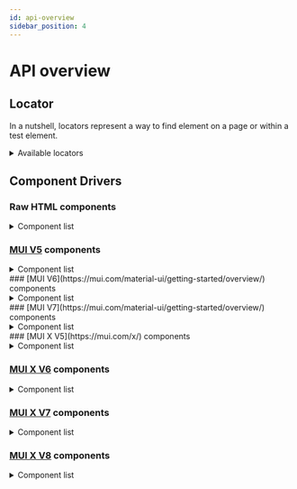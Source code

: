 ```yaml
---
id: api-overview
sidebar_position: 4
---
```



# API overview

## Locator

In a nutshell, locators represent a way to find element on a page or within a test element.

<details>
  <summary>Available locators</summary>

| Locator | Description |
| ------- | ----------- |

| [byDataTestId(dataTestId)](./api-docs/core/locators/by-data-test-id.mdx) | Locate by data-testid attribute. |
| [byRole(role)](./api-docs/core/locators/by-role.mdx) | Locate by the value of role attribute. |
| [byCssSelector(selector)](./api-docs/core/locators/by-css-selector.mdx) | Locate by CSS selector. |
| [byCssClass(className)](./api-docs/core/locators/by-css-class.mdx) | Locate by CSS class name. Locate by CSS class is not recommended because it is not reliable and can be changed easily. |
| [byAttribute(name, value)](./api-docs/core/locators/by-attribute.mdx) | Locate element by attribute |
| [byTagName(tagName)](./api-docs/core/locators/by-tag-name.mdx) | Locate by HTML tag name (not recommended). |
| [byValue(value)](./api-docs/core/locators/by-value.mdx) | Locate by the value of value attribute |
| [byInputType(type)](./api-docs/core/locators/by-input-type.mdx) | Locate by input element by its type, such as text, radio, checkbox etc. |
| [byName(name)](./api-docs/core/locators/by-name.mdx) | Locate by the value of name attribute. |
| [byLinkedElement()](./api-docs/core/locators/by-linked-element.mdx) | (Experimental) Locate an element by matching attributes from another element |
| [byChecked(checked)](./api-docs/core/locators/by-checked.mdx) | Locate checkbox which is checked, usually it can be chained with checkbox locator |

</details>

## Component Drivers

### Raw HTML components

<details>
  <summary>Component list</summary>

Package: [@atomic-testing/component-driver-html](https://github.com/atomic-testing/atomic-testing/tree/main/packages/component-driver-html/src/components)

| Driver                     | Description                                                               |
| -------------------------- | ------------------------------------------------------------------------- |
| HTMLAnchorDriver           | Driver for `<a>` elements                                                 |
| HTMLButtonDriver           | Driver for `<button>` or any clickable elements                           |
| HTMLCheckboxDriver         | Driver for `<input type="checkbox">` elements                             |
| HTMLCheckboxGroupDriver    | Driver for a group of HTML checkboxes, ideal for multiselection           |
| HTMLElementDriver          | Driver for any HTML element                                               |
| HTMLHiddenInputDriver      | Driver for `<input type="hidden">` elements                               |
| HTMLOptionDriver           | Driver for `<option>` elements                                            |
| HTMLRadioButtonGroupDriver | Driver for a group of HTML radio buttons                                  |
| HTMLSelectDriver           | Driver for `<select>` element, support both single and multiple selection |
| HTMLTextInputDriver        | Driver for `<input type="text">` elements                                 |
| HTMLTextAreaDriver         | Driver for `<textarea>` elements                                          |

</details>

### [MUI V5](https://mui.com/material-ui/getting-started/overview/) components

<details>
  <summary>Component list</summary>

Package: [@atomic-testing/component-driver-mui-v5](https://github.com/atomic-testing/atomic-testing/tree/main/packages/component-driver-mui-v5/src/components)

<Tabs>
<TabItem value="npm" label="npm">

```bash
npm install @atomic-testing/component-driver-mui-v5
```

</TabItem>
<TabItem value="yarn" label="yarn">

```bash
yarn add @atomic-testing/component-driver-mui-v5
```

</TabItem>
<TabItem value="pnpm" label="pnpm">

```bash
pnpm add @atomic-testing/component-driver-mui-v5
```

</TabItem>
</Tabs>

| Driver                           | Description                                           |
| -------------------------------- | ----------------------------------------------------- |
| AccordionDriver                  | Driver for Accordion component                        |
| AlertDriver                      | Driver for Alert component                            |
| AutoCompleteDriver               | Driver for Autocomplete component                     |
| BadgeDriver                      | Driver for Badge component                            |
| ButtonDriver                     | Driver for Button or any clickable component          |
| CheckboxDriver                   | Driver for Checkbox component                         |
| ChipDriver                       | Driver for Chip component                             |
| DialogDriver                     | Driver for Dialog component                           |
| FabDriver                        | Driver for Floating Action Button component           |
| InputDriver                      | Driver for Input component and its variants           |
| ListDriver                       | Driver for List component                             |
| ListItemDriver                   | Driver for ListItem component                         |
| MenuDriver                       | Driver for Menu component                             |
| MenuItemDriver                   | Driver for MenuItem component                         |
| ProgressDriver                   | Driver for Progress component                         |
| RatingDriver                     | Driver for Rating component                           |
| SelectDriver                     | Driver for Select component                           |
| SliderDriver                     | Driver for Slider component                           |
| SnackbarDriver                   | Driver for Snackbar component                         |
| SwitchDriver                     | Driver for Switch component                           |
| TextFieldDriver                  | Driver for TextField component                        |
| ToggleButtonDriver               | Driver for ToggleButton component                     |
| ToggleButtonGroupDriver          | Driver for ToggleButtonGroup component                |
| ExclusiveToggleButtonGroupDriver | Driver for ToggleButtonGroup with exclusive selection |

</details>
### [MUI V6](https://mui.com/material-ui/getting-started/overview/) components

<details>
  <summary>Component list</summary>

Package: [@atomic-testing/component-driver-mui-v6](https://github.com/atomic-testing/atomic-testing/tree/main/packages/component-driver-mui-v6/src/components)

Test examples can be found in [the example folder under component-driver-mui-v6-test package](https://github.com/atomic-testing/atomic-testing/tree/main/package-tests/component-driver-mui-v6-test/src/examples)

| Driver                           | Description                                                                                      |
| -------------------------------- | ------------------------------------------------------------------------------------------------ |
| AccordionDriver                  | Driver for Accordion component                                                                   |
| AlertDriver                      | Driver for Alert component                                                                       |
| AutoCompleteDriver               | Driver for Autocomplete component (single selection only, multiple selection planned)            |
| BadgeDriver                      | Driver for Badge component                                                                       |
| ButtonDriver                     | Driver for Button or any clickable component                                                     |
| CheckboxDriver                   | Driver for Checkbox component                                                                    |
| ChipDriver                       | Driver for Chip component                                                                        |
| DialogDriver                     | Driver for Dialog component                                                                      |
| FabDriver                        | Driver for Floating Action Button component                                                      |
| InputDriver                      | Driver for Input component and its variants                                                      |
| ListDriver                       | Driver for List component                                                                        |
| ListItemDriver                   | Driver for ListItem component                                                                    |
| MenuDriver                       | Driver for Menu component                                                                        |
| MenuItemDriver                   | Driver for MenuItem component                                                                    |
| ProgressDriver                   | Driver for Progress component                                                                    |
| RatingDriver                     | Driver for Rating component                                                                      |
| SelectDriver                     | Driver for Select component                                                                      |
| SliderDriver                     | Driver for Slider component                                                                      |
| SnackbarDriver                   | Driver for Snackbar component                                                                    |
| SwitchDriver                     | Driver for Switch component                                                                      |
| TextFieldDriver                  | Driver for TextField component, supports single-line, multiline and selection TextField variants |
| ToggleButtonDriver               | Driver for ToggleButton component                                                                |
| ToggleButtonGroupDriver          | Driver for ToggleButtonGroup component                                                           |
| ExclusiveToggleButtonGroupDriver | Driver for ToggleButtonGroup with exclusive selection                                            |
| DataGridProDriver                | Driver for DataGrid/DataGridPro component                                                        |
| DataGridHeaderRowDriver          | Driver for header rows in DataGrid                                                               |
| DataGridDataRowDriver            | Driver for data rows in DataGrid                                                                 |

</details>
### [MUI V7](https://mui.com/material-ui/getting-started/overview/) components

<details>
  <summary>Component list</summary>

Package: [@atomic-testing/component-driver-mui-v7](https://github.com/atomic-testing/atomic-testing/tree/main/packages/component-driver-mui-v7/src/components)

<Tabs>
<TabItem value="npm" label="npm">

```bash
npm install @atomic-testing/component-driver-mui-v7
```

</TabItem>
<TabItem value="yarn" label="yarn">

```bash
yarn add @atomic-testing/component-driver-mui-v7
```

</TabItem>
<TabItem value="pnpm" label="pnpm">

```bash
pnpm add @atomic-testing/component-driver-mui-v7
```

</TabItem>
</Tabs>

| Driver                           | Description                                           |
| -------------------------------- | ----------------------------------------------------- |
| AccordionDriver                  | Driver for Accordion component                        |
| AlertDriver                      | Driver for Alert component                            |
| AutoCompleteDriver               | Driver for Autocomplete component                     |
| BadgeDriver                      | Driver for Badge component                            |
| ButtonDriver                     | Driver for Button or any clickable component          |
| CheckboxDriver                   | Driver for Checkbox component                         |
| ChipDriver                       | Driver for Chip component                             |
| DialogDriver                     | Driver for Dialog component                           |
| FabDriver                        | Driver for Floating Action Button component           |
| InputDriver                      | Driver for Input component and its variants           |
| ListDriver                       | Driver for List component                             |
| ListItemDriver                   | Driver for ListItem component                         |
| MenuDriver                       | Driver for Menu component                             |
| MenuItemDriver                   | Driver for MenuItem component                         |
| ProgressDriver                   | Driver for Progress component                         |
| RatingDriver                     | Driver for Rating component                           |
| SelectDriver                     | Driver for Select component                           |
| SliderDriver                     | Driver for Slider component                           |
| SnackbarDriver                   | Driver for Snackbar component                         |
| SwitchDriver                     | Driver for Switch component                           |
| TextFieldDriver                  | Driver for TextField component                        |
| ToggleButtonDriver               | Driver for ToggleButton component                     |
| ToggleButtonGroupDriver          | Driver for ToggleButtonGroup component                |
| ExclusiveToggleButtonGroupDriver | Driver for ToggleButtonGroup with exclusive selection |

</details>
### [MUI X V5](https://mui.com/x/) components

<details>
  <summary>Component list</summary>

Package: [@atomic-testing/component-driver-mui-x-v5](https://github.com/atomic-testing/atomic-testing/tree/main/packages/component-driver-mui-x-v5/src)

<Tabs>
<TabItem value="npm" label="npm">

```bash
npm install @atomic-testing/component-driver-mui-x-v5
```

</TabItem>
<TabItem value="yarn" label="yarn">

```bash
yarn add @atomic-testing/component-driver-mui-x-v5
```

</TabItem>
<TabItem value="pnpm" label="pnpm">

```bash
pnpm add @atomic-testing/component-driver-mui-x-v5
```

</TabItem>
</Tabs>

| Driver                       | Description                                    |
| ---------------------------- | ---------------------------------------------- |
| DataGridProDriver            | Driver for DataGrid/DataGridPro component      |
| DataGridHeaderRowDriver      | Driver for header rows in DataGrid             |
| DataGridDataRowDriver        | Driver for data rows in DataGrid               |
| DateRangePickerDriver        | Driver for DateRangePicker component           |
| DateTimePickerDriver         | Driver for DateTimePicker component            |
| DesktopDatePickerDriver      | Driver for DesktopDatePicker component         |
| MobileDatePickerDialogDriver | Driver for MobileDatePicker's dialog component |
| MobileDatePickerDriver       | Driver for MobileDatePicker component          |
| TimePickerDriver             | Driver for TimePicker component                |

</details>

### [MUI X V6](https://mui.com/x/) components

<details>
  <summary>Component list</summary>

Package: [@atomic-testing/component-driver-mui-x-v6](https://github.com/atomic-testing/atomic-testing/tree/main/packages/component-driver-mui-x-v6/src)

<Tabs>
<TabItem value="npm" label="npm">

```bash
npm install @atomic-testing/component-driver-mui-x-v6
```

</TabItem>
<TabItem value="yarn" label="yarn">

```bash
yarn add @atomic-testing/component-driver-mui-x-v6
```

</TabItem>
<TabItem value="pnpm" label="pnpm">

```bash
pnpm add @atomic-testing/component-driver-mui-x-v6
```

</TabItem>
</Tabs>

| Driver                  | Description                               |
| ----------------------- | ----------------------------------------- |
| DataGridProDriver       | Driver for DataGrid/DataGridPro component |
| DataGridHeaderRowDriver | Driver for header rows in DataGrid        |
| DataGridDataRowDriver   | Driver for data rows in DataGrid          |

</details>

### [MUI X V7](https://mui.com/x/) components

<details>
  <summary>Component list</summary>

Package: [@atomic-testing/component-driver-mui-x-v7](https://github.com/atomic-testing/atomic-testing/tree/main/packages/component-driver-mui-x-v7/src)

<Tabs>
<TabItem value="npm" label="npm">

```bash
npm install @atomic-testing/component-driver-mui-x-v7
```

</TabItem>
<TabItem value="yarn" label="yarn">

```bash
yarn add @atomic-testing/component-driver-mui-x-v7
```

</TabItem>
<TabItem value="pnpm" label="pnpm">

```bash
pnpm add @atomic-testing/component-driver-mui-x-v7
```

</TabItem>
</Tabs>

| Driver                  | Description                               |
| ----------------------- | ----------------------------------------- |
| DataGridProDriver       | Driver for DataGrid/DataGridPro component |
| DataGridHeaderRowDriver | Driver for header rows in DataGrid        |
| DataGridDataRowDriver   | Driver for data rows in DataGrid          |

</details>

### [MUI X V8](https://mui.com/x/) components

<details>
  <summary>Component list</summary>

Package: [@atomic-testing/component-driver-mui-x-v8](https://github.com/atomic-testing/atomic-testing/tree/main/packages/component-driver-mui-x-v8/src)

<Tabs>
<TabItem value="npm" label="npm">

```bash
npm install @atomic-testing/component-driver-mui-x-v8
```

</TabItem>
<TabItem value="yarn" label="yarn">

```bash
yarn add @atomic-testing/component-driver-mui-x-v8
```

</TabItem>
<TabItem value="pnpm" label="pnpm">

```bash
pnpm add @atomic-testing/component-driver-mui-x-v8
```

</TabItem>
</Tabs>

| Driver                  | Description                               |
| ----------------------- | ----------------------------------------- |
| DataGridProDriver       | Driver for DataGrid/DataGridPro component |
| DataGridHeaderRowDriver | Driver for header rows in DataGrid        |
| DataGridDataRowDriver   | Driver for data rows in DataGrid          |

</details>
